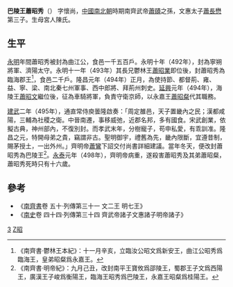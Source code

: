 {{東亞男性歷史人物
|名稱 =巴陵王
|身份 =南朝齊政治人物
|姓名 =蕭昭秀
|字 =懷尚
|封爵 =曲江縣開國公→臨海郡王→巴陵郡王
|出生日期 =[[南朝齊|南朝齊]][[永明|永明]]元年（483年）
|出生地點 =[[揚州_(古代)|楊州]][[丹楊郡|丹楊郡]][[建康縣|建康縣]]
|婚年 =
|逝世日期 =[[南朝齊|南朝齊]][[建武_(南齊)|建武]]五年（498年）
|逝世地點 =[[揚州_(古代)|楊州]][[丹楊郡|丹楊郡]][[建康縣|建康縣]]
|諡號 =
|墓葬 =
|經歷 =
* －492年<br/>曲江縣開國公
* 492年－493年<br/>寧朔將軍、[[濟陽郡_(江蘇)|濟陽]]太守、曲江縣開國公
* 493年－494年<br/>寧朔將軍、濟陽太守、臨海王
* 494年<br/>使持節、都督荊雍益寧梁南北秦七州諸軍事、西中郎將、[[荊州_(古代)|荊州]]刺史、臨海王
* 494年－495年<br/>車騎將軍、臨海王
* 495年－498年<br/>車騎將軍、巴陵王
|注釋 =
}}
'''巴陵王蕭昭秀'''（{{bd|483年||498年|catIdx=t}}） 字懷尚，[[中國|中國]][[南北朝|南北朝]]時期南齊武帝[[蕭賾|蕭賾]]之孫，文惠太子[[蕭長懋|蕭長懋]]第三子。生母宮人陳氏。

==生平==
[[永明|永明]]年間蕭昭秀被封為曲江公，食邑一千五百戶。永明十年（492年），封為寧朔將軍、濟陽太守。永明十一年（493年）其長兄鬱林王[[蕭昭業|蕭昭業]]即位後，封蕭昭秀為臨海郡王<ref>《南齊書·鬱林王本紀》：十一月辛亥，立臨汝公昭文爲新安王，曲江公昭秀爲臨海王，皇弟昭粲爲永嘉王。</ref>，食邑二千戶。隆昌元年（494年）正月，為使持節、都督荊、雍、益、寧、梁、南北秦七州軍事、西中郎將、拜荊州刺史。[[延興_(南朝齊)|延興]]元年（494年），海陵王[[蕭昭文|蕭昭文]]繼位後，征為車騎將軍，負責守衛京師，以永嘉王[[蕭昭粲|蕭昭粲]]代其職務。

[[建武_(南朝齊)|建武]]二年（495年），通直常侍庾曇隆啟奏：「周定雒邑，天子置畿內之民；漢都咸陽，三輔為社稷之衛。中晉南遷，事移威弛，近郡名邦，多有國食。宋武創業，依擬古典，神州部內，不復別封。而孝武末年，分樹寵子，苟申私愛，有乖訓准。隆昌之元，特開母弟之貴，竊謂非古。聖明御宇，禮舊為先，畿內限斷，宜遵昔制，賜茅授土，一出外州。」齊明帝[[蕭鸞|蕭鸞]]下詔交付尚書詳細建議。當年冬天，便改封蕭昭秀為巴陵王<ref>《南齊書·明帝紀》：九月己丑，改封南平王寶攸爲邵陵王，蜀郡王子文爲西陽王，廣漢王子峻爲衡陽王，臨海王昭秀爲巴陵王，永嘉王昭粲爲桂陽王。</ref>。[[永泰_(南齊)|永泰]]元年（498年），齊明帝病重，遂殺害蕭昭秀及其弟蕭昭粲，蕭昭秀死時只有十六歲。

==參考==
*《[[南齊書|南齊書]]卷 五十·列傳第三十一 文二王 明七王》
*《[[南史|南史]]卷 四十四·列傳第三十四 齊武帝諸子文惠諸子明帝諸子》


[[Category:齊文帝皇子|3]]
[[Category:蘭陵蕭氏|Z昭]]